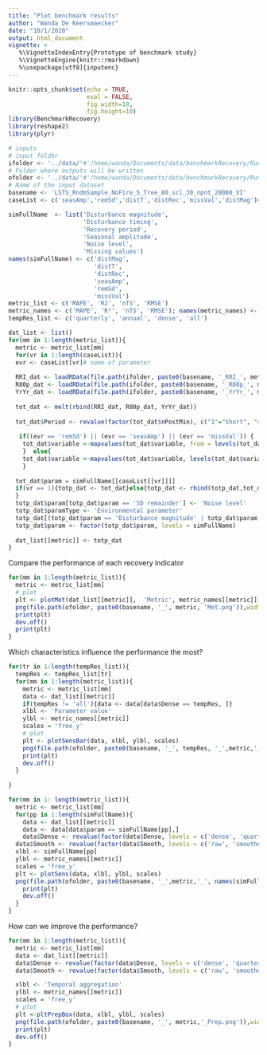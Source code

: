 ```yaml
---
title: "Plot benchmark results"
author: "Wanda De Keersmaecker"
date: "10/1/2020"
output: html_document
vignette: >
   %\VignetteIndexEntry{Prototype of benchmark study}
   %\VignetteEngine{knitr::rmarkdown}
   %\usepackage[utf8]{inputenc}
---
```


```r
knitr::opts_chunk$set(echo = TRUE, 
                      eval = FALSE,
                      fig.width=18,
                      fig.height=10)
library(BenchmarkRecovery)
library(reshape2)
library(plyr)
```

```r
# inputs
# input folder
ifolder <- '../data/'#'/home/wanda/Documents/data/benchmarkRecovery/Run_20201016_expRecPeriod/'#ifolder <- '/home/wanda/Documents/data/benchmarkRecovery/Run_20201005_4steps/'#'../data/'#ifolder <- '/home/wanda/Documents/data/benchmarkRecovery/Run_20201005_4steps/'
# Folder where outputs will be written
ofolder <- '../data/'#'/home/wanda/Documents/data/benchmarkRecovery/Run_20201016_expRecPeriod/Figures/'#ofolder <-'/home/wanda/Documents/data/benchmarkRecovery/Run_20201005_4steps/Figures'#'../data/' #ofolder <- '/home/wanda/Documents/data/benchmarkRecovery/Run_20201005_4steps/Figures'
# Name of the input dataset
basename <- 'LSTS_RndmSample_NoFire_5_Tree_80_scl_30_npnt_20000_VI' 
caseList <- c('seasAmp','remSd','distT','distRec','missVal','distMag')# 'distMag',evaluated time series characteristics for 

```

```r
simFullName  <- list('Disturbance magnitude',
                     'Disturbance timing',
                     'Recovery period',
                     'Seasonal amplitude',
                     'Noise level',
                     'Missing values')
names(simFullName) <- c('distMag',
                        'distT',
                        'distRec',
                        'seasAmp',
                        'remSd',
                        'missVal')
metric_list <- c('MAPE', 'R2', 'nTS', 'RMSE')
metric_names <- c('MAPE', 'R²', 'nTS', 'RMSE'); names(metric_names) <- c('MAPE', 'R2', 'nTS', 'RMSE')
tempRes_list <- c('quarterly', 'annual', 'dense', 'all')

```

```r
dat_list <- list()
for(mm in 1:length(metric_list)){
  metric <- metric_list[mm]
  for(vr in 1:length(caseList)){
  evr <- caseList[vr]# name of parameter 
  
  RRI_dat <- loadRData(file.path(ifolder, paste0(basename, '_RRI_', metric, '_' , evr, '.rda')))
  R80p_dat <- loadRData(file.path(ifolder, paste0(basename, '_R80p_', metric, '_' , evr, '.rda')))
  YrYr_dat <- loadRData(file.path(ifolder, paste0(basename, '_YrYr_', metric, '_' , evr, '.rda')))
  
  tot_dat <- melt(rbind(RRI_dat, R80p_dat, YrYr_dat))
  
  tot_dat$Period <- revalue(factor(tot_dat$nPostMin), c("1"="Short", "4"="Long"))
  
   if((evr == 'remSd') || (evr == 'seasAmp') || (evr == 'missVal')) {
    tot_dat$variable <-mapvalues(tot_dat$variable, from = levels(tot_dat$variable), to = c("very low", "low", 'medium', 'high'))
    }  else{
    tot_dat$variable <-mapvalues(tot_dat$variable, levels(tot_dat$variable), to = c("very low", "low", 'medium', 'high'))
    }
  
  tot_dat$param = simFullName[[caseList[[vr]]]]
  if(vr == 1){totp_dat <- tot_dat}else{totp_dat <- rbind(totp_dat,tot_dat)}
  }
  totp_dat$param[totp_dat$param == 'SD remainder'] <- 'Noise level'
  totp_dat$paramType <- 'Environmental parameter'
  totp_dat[(totp_dat$param == 'Disturbance magnitude' | totp_dat$param == 'Recovery period' | totp_dat$param == 'Disturbance timing'), ]$paramType <- 'Disturbance parameter'
  totp_dat$param <- factor(totp_dat$param, levels = simFullName)
  
  dat_list[[metric]] <- totp_dat
}
```

Compare the performance of each recovery indicator
```r
for(mm in 1:length(metric_list)){
  metric <- metric_list[mm]
  # plot 
  plt <- plotMet(dat_list[[metric]],  'Metric', metric_names[[metric]])
  png(file.path(ofolder, paste0(basename, '_', metric, 'Met.png')),width = 1311,height =628 )
  print(plt)
  dev.off()
  print(plt)
}


```

Which characteristics influence the performance the most?

```r
for(tr in 1:length(tempRes_list)){
  tempRes <- tempRes_list[tr]
  for(mm in 1:length(metric_list)){
    metric <- metric_list[mm]
    data <- dat_list[[metric]]
    if(tempRes != 'all'){data <- data[data$Dense == tempRes, ]}
    xlbl <- 'Parameter value'
    ylbl <- metric_names[[metric]]
    scales = 'free_y'
    # plot 
    plt <- plotSensBar(data, xlbl, ylbl, scales)
    png(file.path(ofolder, paste0(basename, '_', tempRes, '_',metric,'_Env.png')),width = 1911,height =1828 )
    print(plt)
    dev.off()
  }
  
}

```

```r

for(mm in 1: length(metric_list)){
  metric <- metric_list[mm]
  for(pp in 1:length(simFullName)){
    data <- dat_list[[metric]]
    data <- data[data$param == simFullName[pp],]
    data$Dense <- revalue(factor(data$Dense, levels = c('dense', 'quarterly', 'annual')), c("dense" = "no", "annual"="annual", "quarterly" = "quarterly"))
  data$Smooth <- revalue(factor(data$Smooth, levels = c('raw', 'smoothed', 'segmented')), c("raw"="no", "smoothed"="rolling mean", "segmented" = "segmentation"))
  xlbl <- simFullName[pp]
  ylbl <- metric_names[[metric]]
  scales = 'free_y'
  plt <- plotSens(data, xlbl, ylbl, scales)
  png(file.path(ofolder, paste0(basename, '_',metric,'_', names(simFullName[pp]),'_Sens.png')),width = 1911,height =1828 )
    print(plt)
    dev.off()
  }
}
```

How can we improve the performance?
```r

for(mm in 1:length(metric_list)){
  metric <- metric_list[mm]
  data <- dat_list[[metric]]
  data$Dense <- revalue(factor(data$Dense, levels = c('dense', 'quarterly', 'annual')), c("dense" = "no", "annual"="annual", "quarterly" = "quarterly"))
  data$Smooth <- revalue(factor(data$Smooth, levels = c('raw', 'smoothed', 'segmented')), c("raw"="no", "smoothed"="rolling mean", "segmented" = "segmentation"))

  xlbl <- 'Temporal aggregation'
  ylbl <- metric_names[[metric]]
  scales = 'free_y'
  # plot 
  plt <-pltPrepBox(data, xlbl, ylbl, scales) 
  png(file.path(ofolder, paste0(basename, '_', metric,'_Prep.png')),width = 1911,height =1828 )
  print(plt)
  dev.off()
}

```

